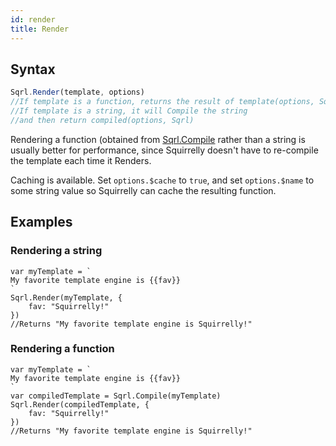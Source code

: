 ```yaml
---
id: render
title: Render
---
```



## Syntax

```js
Sqrl.Render(template, options)
//If template is a function, returns the result of template(options, Sqrl)
//If template is a string, it will Compile the string
//and then return compiled(options, Sqrl)
```

<Hint type="note">

Rendering a function (obtained from [Sqrl.Compile](compile) rather than a string is usually better for performance, since Squirrelly doesn't have to re-compile the template each time it Renders.

</Hint>

<Hint type="note">

Caching is available. Set `options.$cache` to `true`, and set `options.$name` to some string value so Squirrelly can cache the resulting function.

</Hint>

## Examples

### Rendering a string

```text
var myTemplate = `
My favorite template engine is {{fav}}
`
Sqrl.Render(myTemplate, {
    fav: "Squirrelly!"
})
//Returns "My favorite template engine is Squirrelly!"
```

### Rendering a function

```text
var myTemplate = `
My favorite template engine is {{fav}}
`
var compiledTemplate = Sqrl.Compile(myTemplate)
Sqrl.Render(compiledTemplate, {
    fav: "Squirrelly!"
})
//Returns "My favorite template engine is Squirrelly!"
```
